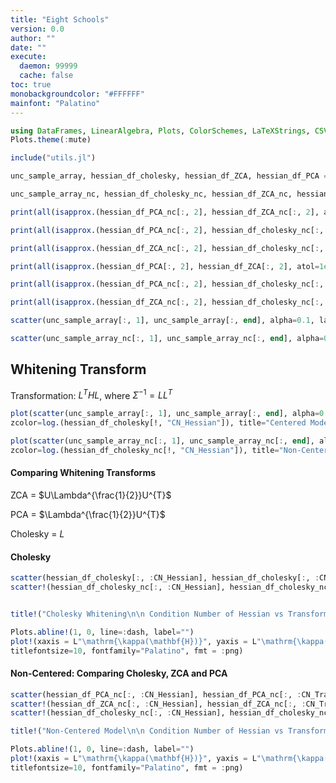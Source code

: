 ```yaml
---
title: "Eight Schools"
version: 0.0
author: ""
date: ""
execute: 
  daemon: 99999
  cache: false
toc: true
monobackgroundcolor: "#FFFFFF"
mainfont: "Palatino"
---
```



```julia
using DataFrames, LinearAlgebra, Plots, ColorSchemes, LaTeXStrings, CSV
Plots.theme(:mute)
```


```julia
include("utils.jl")
```


```julia
unc_sample_array, hessian_df_cholesky, hessian_df_ZCA, hessian_df_PCA = retrieve_data_all("eight_schools-eight_schools_centered");

unc_sample_array_nc, hessian_df_cholesky_nc, hessian_df_ZCA_nc, hessian_df_PCA_nc = retrieve_data_all("eight_schools-eight_schools_noncentered");
```


```julia
print(all(isapprox.(hessian_df_PCA_nc[:, 2], hessian_df_ZCA_nc[:, 2], atol=1e-5)))
```


```julia
print(all(isapprox.(hessian_df_PCA_nc[:, 2], hessian_df_cholesky_nc[:, 2], atol=1e-5)))
```


```julia
print(all(isapprox.(hessian_df_ZCA_nc[:, 2], hessian_df_cholesky_nc[:, 2], atol=1e-5)))
```


```julia
print(all(isapprox.(hessian_df_PCA[:, 2], hessian_df_ZCA[:, 2], atol=1e-5)))
```


```julia
print(all(isapprox.(hessian_df_PCA_nc[:, 2], hessian_df_cholesky_nc[:, 2], atol=1e-5)))
```


```julia
print(all(isapprox.(hessian_df_ZCA_nc[:, 2], hessian_df_cholesky_nc[:, 2], atol=1e-5)))
```


```julia
scatter(unc_sample_array[:, 1], unc_sample_array[:, end], alpha=0.1, label="Centered", fmt=:png, xlabel="theta[1]", ylabel="tau")
```


```julia
scatter(unc_sample_array_nc[:, 1], unc_sample_array_nc[:, end], alpha=0.1, label="Non-Centered", fmt=:png)
```

## Whitening Transform

Transformation: $L^{T} H L$, where $\Sigma^{-1} = L L^{T}$

```julia
plot(scatter(unc_sample_array[:, 1], unc_sample_array[:, end], alpha=0.1, label="log(Condition Number of Hessian)"), 
zcolor=log.(hessian_df_cholesky[!, "CN_Hessian"]), title="Centered Model", fmt=:png)
```


```julia
plot(scatter(unc_sample_array_nc[:, 1], unc_sample_array_nc[:, end], alpha=0.1, label="log(Condition Number of Hessian)"), 
zcolor=log.(hessian_df_cholesky_nc[!, "CN_Hessian"]), title="Non-Centered Model", fmt=:png)
```

#### Comparing Whitening Transforms

$\mathrm{ZCA}$ = $U\Lambda^{\frac{1}{2}}U^{T}$

$\mathrm{PCA}$ = $\Lambda^{\frac{1}{2}}U^{T}$

$\mathrm{Cholesky}$ = $L$

#### Cholesky


```julia
scatter(hessian_df_cholesky[:, :CN_Hessian], hessian_df_cholesky[:, :CN_Transformed_Hessian], xaxis=:log, yaxis=:log, alpha=0.1, label="Centered", font="Palatino", fmt=:png)
scatter!(hessian_df_cholesky_nc[:, :CN_Hessian], hessian_df_cholesky_nc[:, :CN_Transformed_Hessian], xaxis=:log, yaxis=:log, alpha=0.1, label="Non Centered", fmt=:png)


title!("Cholesky Whitening\n\n Condition Number of Hessian vs Transformed Hessian (on a log scale)")

Plots.abline!(1, 0, line=:dash, label="")
plot!(xaxis = L"\mathrm{\kappa(\mathbf{H})}", yaxis = L"\mathrm{\kappa(\mathbf{H_{T}})}",
titlefontsize=10, fontfamily="Palatino", fmt = :png)
```

#### Non-Centered: Comparing Cholesky, ZCA and PCA


```julia
scatter(hessian_df_PCA_nc[:, :CN_Hessian], hessian_df_PCA_nc[:, :CN_Transformed_Hessian], xaxis=:log, yaxis=:log,alpha=1, label="PCA", font="Palatino", c="red")
scatter!(hessian_df_ZCA_nc[:, :CN_Hessian], hessian_df_ZCA_nc[:, :CN_Transformed_Hessian], xaxis=:log, yaxis=:log, alpha=1, label="ZCA", font="Palatino", c="cyan")
scatter!(hessian_df_cholesky_nc[:, :CN_Hessian], hessian_df_cholesky_nc[:, :CN_Transformed_Hessian], xaxis=:log, yaxis=:log, alpha=1, label="Cholesky", font="Palatino", c="green")

title!("Non-Centered Model\n\n Condition Number of Hessian vs Transformed Hessian (on a log scale)")

Plots.abline!(1, 0, line=:dash, label="")
plot!(xaxis = L"\mathrm{\kappa(\mathbf{H})}", yaxis = L"\mathrm{\kappa(\mathbf{H_{T}})}",
titlefontsize=10, fontfamily="Palatino", fmt = :png)
```

